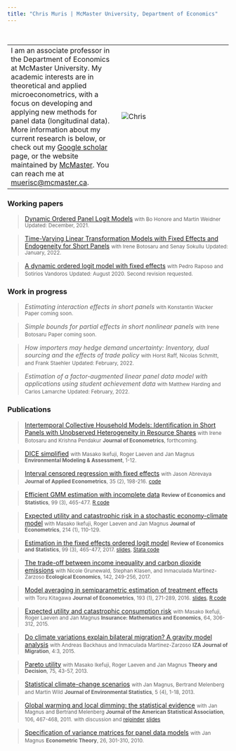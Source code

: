 ```yaml
---
title: "Chris Muris | McMaster University, Department of Economics"
---
```


<br>

|  |  |
|---|---|
| I am an associate professor in the Department of Economics at McMaster University. My academic interests are in theoretical and applied microeconometrics, with a focus on developing and applying new methods for panel data (longitudinal data). More information about my current research is below, or check out my [Google scholar](https://scholar.google.com/citations?user=zh8YkR8AAAAJ&hl=en) page, or the website maintained by [McMaster](https://socialsciences.mcmaster.ca/people/muris-chris). You can reach me at [muerisc@mcmaster.ca](mailto:muerisc@mcmaster.ca). | ![Chris](./chrissmall.jpg) |

### Working papers

> [Dynamic Ordered Panel Logit Models](https://arxiv.org/abs/2107.03253)
> <small>with Bo Honore and Martin Weidner</small>
> <small>Updated: December, 2021.</small>

> [Time-Varying Linear Transformation Models with Fixed Effects and Endogeneity for Short Panels](https://ideas.repec.org/p/mcm/deptwp/2022-01.html)
> <small>with Irene Botosaru and Senay Sokullu</small>
> <small>Updated: January, 2022.</small>

> [A dynamic ordered logit model with fixed effects](https://arxiv.org/pdf/2008.05517)
> <small>with Pedro Raposo and Sotirios Vandoros</small>
> <small>Updated: August 2020. Second revision requested.</small>

### Work in progress

> *Estimating interaction effects in short panels*
> <small>with Konstantin Wacker</small>
> <small>Paper coming soon.</small>

> *Simple bounds for partial effects in short nonlinear panels*
> <small>with Irene Botosaru</small>
> <small>Paper coming soon.</small>

> *How importers may hedge demand uncertainty: Inventory, dual sourcing and the effects of trade policy*
> <small>with Horst Raff, Nicolas Schmitt, and Frank Staehler</small>
> <small>Updated: February, 2022.</small>

> *Estimation of a factor-augmented linear panel data model with applications using student achievement data*
> <small>with Matthew Harding and Carlos Lamarche</small> 
> <small>Updated: February, 2022.</small>

### Publications

> [Intertemporal Collective Household Models: Identification in Short Panels with Unobserved Heterogeneity in Resource Shares](https://doi.org/10.1016/j.jeconom.2021.11.006)
> <small>with Irene Botosaru and Krishna Pendakur</small>
> <small><b>Journal of Econometrics</b>, forthcoming.</small> 

> [DICE simplified](https://link.springer.com/article/10.1007/s10666-020-09738-2)
> <small>with Masako Ikefuji, Roger Laeven and Jan Magnus</small> 
> <small><b>Environmental Modeling & Assessment</b>, 1-12.</small>

> [Interval censored regression with fixed effects](https://onlinelibrary.wiley.com/doi/abs/10.1002/jae.2737)
> <small>with Jason Abrevaya</small>
> <small><b>Journal of Applied Econometrics</b>, 35 (2), 198-216.</small>
> <small>[code](http://qed.econ.queensu.ca/jae/2020-v35.2/abrevaya-muris/)</small>

> [Efficient GMM estimation with incomplete data](https://direct.mit.edu/rest/article/102/3/518/96782/Efficient-GMM-Estimation-with-Incomplete-Data)
> <small><b>Review of Economics and Statistics</b>, 99 (3), 465-477.</small>
> <small>[R code](https://doi.org/10.7910/DVN/ZKQPK7)</small>

> [Expected utility and catastrophic risk in a stochastic economy-climate model](https://www.sciencedirect.com/science/article/abs/pii/S0304407619301101)
> <small>with Masako Ikefuji, Roger Laeven and Jan Magnus </small> 
> <small><b>Journal of Econometrics</b>, 214 (1), 110-129.</small>

> [Estimation in the fixed effects ordered logit model](http://www.mitpressjournals.org/doi/pdf/10.1162/REST_a_00617) 
> <small><b>Review of Economics and Statistics</b>, 99 (3), 465-477, 2017. </small>
> <small>[slides](feol-slides-201604.pdf), [Stata code](http://dx.doi.org/10.7910/DVN/IUJ3VZ)</small>

> [The trade-off between income inequality and carbon dioxide emissions](https://doi.org/10.1016/j.ecolecon.2017.06.034)
> <small>with Nicole Grunewald, Stephan Klasen, and Inmaculada Martinez-Zarzoso </small>
> <small><b>Ecological Economics</b>, 142, 249-256, 2017.</small>

> [Model averaging in semiparametric estimation of treatment effects](http://dx.doi.org/10.1016/j.jeconom.2016.03.002)
> <small>with Toru Kitagawa </small> 
> <small><b>Journal of Econometrics</b>, 193 (1), 271-289, 2016.</small>
> <small>[slides](KM2013-slides.pdf), [R code](KM-code.zip) </small>

> [Expected utility and catastrophic consumption risk](http://dx.doi.org/10.1016/j.insmatheco.2015.06.007)
> <small>with Masako Ikefuji, Roger Laeven and Jan Magnus </small> 
> <small><b>Insurance: Mathematics and Economics</b>, 64, 306-312, 2015.</small>

> [Do climate variations explain bilateral migration? A gravity model analysis](http://www.izajom.com/content/4/1/3) 
> <small>with Andreas Backhaus and Inmaculada Martinez-Zarzoso </small> 
> <small><b>IZA Journal of Migration</b>, 4:3, 2015.</small>

> [Pareto utility](http://dx.doi.org/10.1007/s11238-012-9293-8)
> <small>with Masako Ikefuji, Roger Laeven and Jan Magnus</small>
> <small><b>Theory and Decision</b>, 75, 43-57, 2013.</small>

> [Statistical climate-change scenarios](http://www.jenvstat.org/v05/i04)
> <small>with Jan Magnus, Bertrand Melenberg and Martin Wild</small>
> <small><b>Journal of Environmental Statistics</b>, 5 (4), 1-18, 2013.</small>

> [Global warming and local dimming: the statistical evidence](http://dx.doi.org/10.1198/jasa.2011.ap09508) 
> <small>with Jan Magnus and Bertrand Melenberg </small>
> <small><b>Journal of the American Statistical Association</b>, 106, 467-468, 2011.</small>
> <small>with discussion and [rejoinder](http://dx.doi.org/10.1198/jasa.2011.ap11319)</small>
> <small>[slides](MMM2010_slides.pdf)</small>

> [Specification of variance matrices for panel data models](http://dx.doi.org/10.1017/S0266466609090756)
> <small>with Jan Magnus</small>
> <small><b>Econometric Theory</b>, 26, 301-310, 2010.</small>
